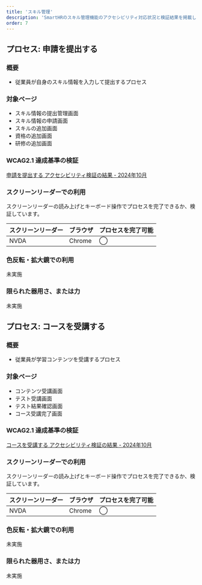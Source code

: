 ```yaml
---
title: 'スキル管理'
description: 'SmartHRのスキル管理機能のアクセシビリティ対応状況と検証結果を掲載しています。'
order: 7
---
```


## プロセス: 申請を提出する
### 概要
* 従業員が自身のスキル情報を入力して提出するプロセス

### 対象ページ
* スキル情報の提出管理画面
* スキル情報の申請画面
* スキルの追加画面
* 資格の追加画面
* 研修の追加画面

### WCAG2.1 達成基準の検証
[申請を提出する アクセシビリティ検証の結果 - 2024年10月](./skill/202410_request/)

### スクリーンリーダーでの利用
スクリーンリーダーの読み上げとキーボード操作でプロセスを完了できるか、検証しています。

<Table>
  <thead>
    <tr>
      <Th>スクリーンリーダー</Th>
      <Th>ブラウザ</Th>
      <Th>プロセスを完了可能</Th>
    </tr>
  </thead>
  <tbody>
    <tr>
      <td>
        NVDA
      </td>
      <td>
        Chrome
      </td>
      <td>
        ◯
      </td>
    </tr>
  </tbody>
</Table>

### 色反転・拡大鏡での利用
未実施

### 限られた器用さ、または力
未実施

## プロセス: コースを受講する
### 概要
* 従業員が学習コンテンツを受講するプロセス

### 対象ページ
* コンテンツ受講画面
* テスト受講画面
* テスト結果確認画面
* コース受講完了画面

### WCAG2.1 達成基準の検証
[コースを受講する アクセシビリティ検証の結果 - 2024年10月](./skill/202410_course/)

### スクリーンリーダーでの利用
スクリーンリーダーの読み上げとキーボード操作でプロセスを完了できるか、検証しています。

<Table>
  <thead>
    <tr>
      <Th>スクリーンリーダー</Th>
      <Th>ブラウザ</Th>
      <Th>プロセスを完了可能</Th>
    </tr>
  </thead>
  <tbody>
    <tr>
      <td>
        NVDA
      </td>
      <td>
        Chrome
      </td>
      <td>
        ◯
      </td>
    </tr>
  </tbody>
</Table>

### 色反転・拡大鏡での利用
未実施

### 限られた器用さ、または力
未実施

